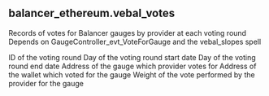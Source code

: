 ## balancer_ethereum.vebal_votes 
Records of votes for Balancer gauges by provider at each voting round Depends on GaugeController_evt_VoteForGauge and the vebal_slopes spell


<ParamField path="round_id">
ID of the voting round
</ParamField>
<ParamField path="start_date">
Day of the voting round start date
</ParamField>
<ParamField path="end_date">
Day of the voting round end date
</ParamField>
<ParamField path="gauge">
Address of the gauge which provider votes for
</ParamField>
<ParamField path="provider">
Address of the wallet which voted for the gauge
</ParamField>
<ParamField path="vote">
Weight of the vote performed by the provider for the gauge
</ParamField>
